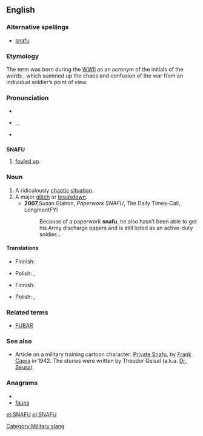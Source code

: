 ==English==
{{wikipedia}}

===Alternative spellings===
* [[snafu]]

===Etymology===
The term was born during the [[WWII]] as an acronym of the initials of the words {{term||'''s'''ituation '''n'''ormal, '''a'''ll '''f'''ucked '''u'''p}}, which summed up the chaos and confusion of the war from an individual soldier’s point of view. 

===Pronunciation===
{{rfp|US, Aus, etc pronunciations required (Disputed… pronunciation can be on either syllable and the first vowel is /æ/, not /ɑː/, according to dictionary.com. Regional differences may exist, so regionality labels are needed.)}}

*{{audio|En-uk-snafu.ogg|Audio (UK)}}

* {{a|UK}} {{enPR|snä'foo͞}}, {{IPA|/ˈsnɑːfuː/}}, {{SAMPA|/"snA:fu:/}}
* {{a|US}} {{IPA|/snæːˈfuː/}}
{{rfap|US|US}}

==={{acronym}}===
'''SNAFU'''

# {{context|military slang|euphemistically}} [[foul up|fouled up]].

===Noun===
{{en-noun}}

# A ridiculously [[chaotic]] [[situation]].
# A major [[glitch]] or [[breakdown]].
#* '''2007, '''Susan Glairon, ''Paperwork SNAFU'',  The Daily Times-Call, LongmontFYI
#*: Because of a paperwork '''snafu''', he also hasn’t been able to get his Army discharge papers and is still listed as an active-duty soldier…

====Translations====
{{trans-top|ridiculously chaotic situation}}
* Finnish: {{t-|fi|hullunmylly}}
{{trans-mid}}
* Polish: {{t|pl|bałagan|m}}, {{t+|pl|burdel|m}}
{{trans-bottom}}

{{trans-top|major glitch or breakdown}}
* Finnish: {{t-|fi|sotku}}
{{trans-mid}}
* Polish: {{t|pl|potknięcie}}, {{t|pl|wpadka|f}}
{{trans-bottom}}

===Related terms===
* [[FUBAR]]

===See also===
*Article on a military training cartoon character: [[w:Private Snafu|Private Snafu]], by [[w:Frank Capra|Frank Capra]] in 1942.  The stories were written by Theodor Geisel (a.k.a. [[w:Dr. Seuss|Dr. Seuss]]).

===Anagrams===
* {{alphagram|afnsu}}
* [[fauns#English|fauns]]


[[Category:Military slang]]

[[et:SNAFU]]
[[pl:SNAFU]]